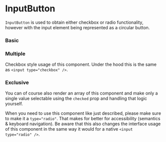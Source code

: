 
# InputButton

`InputButton` is used to obtain either checkbox or radio functionality, however with the input element being represented as a circular button.

### Basic

<Canvas>
    <Story id="components-inputbutton--basic" />
</Canvas>

### Multiple

Checkbox style usage of this component. Under the hood this is the same as `<input type="checkbox" />`.

<Canvas>
    <Story id="components-inputbutton--multiple" />
</Canvas>

### Exclusive

You can of course also render an array of this component and make only a single value selectable using the `checked` prop and handling that logic yourself.

When you need to use this component like just described, please make sure to make it a `type="radio"`. That makes for better for accessibility (semantics & keyboard navigation). Be aware that this also changes the interface usage of this component in the same way it would for a native `<input type="radio" />`.

<Canvas>
    <Story id="components-inputbutton--exclusivity" />
</Canvas>

<ArgsTable of={InputButton} />